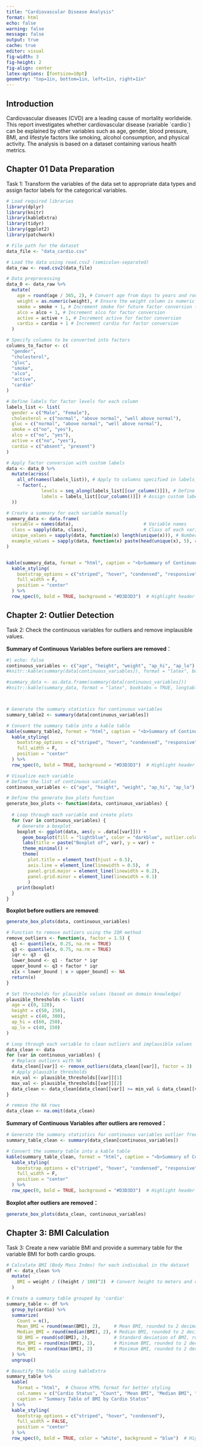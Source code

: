 ```yaml
---
title: "Cardiovascular Disease Analysis"
format: html
echo: false
warning: false   
message: false   
output: true
cache: true
editor: visual
fig-width: 3
fig-height: 2
fig-align: center
latex-options: [fontsize=10pt]
geometry: "top=1in, bottom=1in, left=1in, right=1in"
---
```


## Introduction

Cardiovascular diseases (CVD) are a leading cause of mortality worldwide. This report investigates whether cardiovascular disease (variable \`cardio\`) can be explained by other variables such as age, gender, blood pressure, BMI, and lifestyle factors like smoking, alcohol consumption, and physical activity. The analysis is based on a dataset containing various health metrics.

\newpage

## Chapter 01 Data Preparation

Task 1: Transform the variables of the data set to appropriate data types and assign factor labels for the categorical variables.

```r
# Load required libraries
library(dplyr)
library(knitr)
library(kableExtra)
library(tidyr) 
library(ggplot2)
library(patchwork)

# File path for the dataset
data_file <- "data_cardio.csv"

# Load the data using read.csv2 (semicolon-separated)
data_raw <- read.csv2(data_file)

# Data preprocessing
data_0 <- data_raw %>%
  mutate(
    age = round(age / 365, 2), # Convert age from days to years and round to 2 decimal places
    weight = as.numeric(weight), # Ensure the weight column is numeric
    smoke = smoke + 1, # Increment smoke for future factor conversion (to align with factor levels)
    alco = alco + 1, # Increment alco for factor conversion
    active = active + 1, # Increment active for factor conversion
    cardio = cardio + 1 # Increment cardio for factor conversion
  )

# Specify columns to be converted into factors
columns_to_factor <- c(
  "gender",
  "cholesterol",
  "gluc",
  "smoke",
  "alco",
  "active",
  "cardio"
)

# Define labels for factor levels for each column
labels_list <- list(
  gender = c("Male", "Female"),
  cholesterol = c("normal", "above normal", "well above normal"),
  gluc = c("normal", "above normal", "well above normal"),
  smoke = c("no", "yes"),
  alco = c("no", "yes"),
  active = c("no", "yes"),
  cardio = c("absent", "present")
)

# Apply factor conversion with custom labels
data <- data_0 %>%
  mutate(across(
    all_of(names(labels_list)), # Apply to columns specified in labels_list
    ~ factor(., 
             levels = seq_along(labels_list[[cur_column()]]), # Define levels as sequential indices
             labels = labels_list[[cur_column()]]) # Assign custom labels
  ))

# Create a summary for each variable manually
summary_data <- data.frame(
  variable = names(data),                          # Variable names
  class = sapply(data, class),                     # Class of each variable
  unique_values = sapply(data, function(x) length(unique(x))), # Number of unique values
  example_values = sapply(data, function(x) paste(head(unique(x), 5), collapse = ", ")) # First few unique values
)


kable(summary_data, format = "html", caption = "<b>Summary of Continuous Variables </b>") %>%
  kable_styling(
    bootstrap_options = c("striped", "hover", "condensed", "responsive"), 
    full_width = F,
    position = "center"
  ) %>%
  row_spec(0, bold = TRUE, background = "#D3D3D3")  # Highlight header row

```

\newpage

## Chapter 2: Outlier Detection

Task 2: Check the continuous variables for outliers and remove implausible values.

**Summary of Continuous Variables before ourliers are removed**：

```r
#| echo: false
continuous_variables <- c("age", "height", "weight", "ap_hi", "ap_lo") 
#knitr::kable(summary(data[continuous_variables]), format = "latex", booktabs = TRUE, longtable = FALSE)

#summary_data <- as.data.frame(summary(data[continuous_variables]))
#knitr::kable(summary_data, format = "latex", booktabs = TRUE, longtable = FALSE)



# Generate the summary statistics for continuous variables
summary_table2 <- summary(data[continuous_variables])

# Convert the summary table into a kable table
kable(summary_table2, format = "html", caption = "<b>Summary of Continuous Variables</b>") %>%
  kable_styling(
    bootstrap_options = c("striped", "hover", "condensed", "responsive"), # Add styles
    full_width = F,                                                       # Make it content-width
    position = "center"                                                   # Center the table
  ) %>%
  row_spec(0, bold = TRUE, background = "#D3D3D3")  # Highlight header row

# Visualize each variable
# Define the list of continuous variables
continuous_variables <- c("age", "height", "weight", "ap_hi", "ap_lo")

# Define the generate_box_plots function
generate_box_plots <- function(data, continuous_variables) {
 
  # Loop through each variable and create plots
  for (var in continuous_variables) {
    # Generate a boxplot
    boxplot <- ggplot(data, aes(y = .data[[var]])) +
      geom_boxplot(fill = "lightblue", color = "darkblue", outlier.color = "red", outlier.shape = 16) +
      labs(title = paste("Boxplot of", var), y = var) +
      theme_minimal() +
      theme(
        plot.title = element_text(hjust = 0.5),
        axis.line = element_line(linewidth = 0.5),  # 
        panel.grid.major = element_line(linewidth = 0.2),
        panel.grid.minor = element_line(linewidth = 0.1)
        )
    print(boxplot)
  }
}
```

**Boxplot before outliers are removed**:

```r
generate_box_plots(data, continuous_variables)
```

```r

# Function to remove outliers using the IQR method
remove_outliers <- function(x, factor = 1.5) {
  q1 <- quantile(x, 0.25, na.rm = TRUE)
  q3 <- quantile(x, 0.75, na.rm = TRUE)
  iqr <- q3 - q1
  lower_bound <- q1 - factor * iqr
  upper_bound <- q3 + factor * iqr
  x[x < lower_bound | x > upper_bound] <- NA
  return(x)
}

# Set thresholds for plausible values (based on domain knowledge)
plausible_thresholds <- list(
  age = c(0, 120),
  height = c(50, 250),
  weight = c(40, 300),
  ap_hi = c(60, 250),
  ap_lo = c(40, 150)
)

# Loop through each variable to clean outliers and implausible values
data_clean <- data
for (var in continuous_variables) {
  # Replace outliers with NA
  data_clean[[var]] <- remove_outliers(data_clean[[var]], factor = 3)
  # Apply plausible thresholds
  min_val <- plausible_thresholds[[var]][1]
  max_val <- plausible_thresholds[[var]][2]
  data_clean <- data_clean[data_clean[[var]] >= min_val & data_clean[[var]] <= max_val, ]
}

# remove the NA rows
data_clean <- na.omit(data_clean)
```

**Summary of Continuous Variables after outliers are removed：**

```r
# Generate the summary statistics for continuous variables outlier free
summary_table_clean <- summary(data_clean[continuous_variables])

# Convert the summary table into a kable table
kable(summary_table_clean, format = "html", caption = "<b>Summary of Continuous Variables (outliers are removed)</b>") %>%
  kable_styling(
    bootstrap_options = c("striped", "hover", "condensed", "responsive"), # Add styles
    full_width = F,                                                       # Make it content-width
    position = "center"                                                   # Center the table
  ) %>%
  row_spec(0, bold = TRUE, background = "#D3D3D3")  # Highlight header row

```

**Boxplot after outliers are removed：**

```r
generate_box_plots(data_clean, continuous_variables)
```

\newpage

## Chapter 3: BMI Calculation

Task 3: Create a new variable BMI and provide a summary table for the variable BMI for both cardio groups.

```r
# Calculate BMI (Body Mass Index) for each individual in the dataset
df <- data_clean %>% 
  mutate(
    BMI = weight / ((height / 100)^2)  # Convert height to meters and compute BMI using the formula: weight(kg) / height(m)^2
  )

# Create a summary table grouped by 'cardio'
summary_table <- df %>%
  group_by(cardio) %>%
  summarize(
    Count = n(),
    Mean_BMI = round(mean(BMI), 2),     # Mean BMI, rounded to 2 decimal places
    Median_BMI = round(median(BMI), 2), # Median BMI, rounded to 2 decimal places
    SD_BMI = round(sd(BMI), 2),         # Standard deviation of BMI, rounded to 2 decimal places
    Min_BMI = round(min(BMI), 2),       # Minimum BMI, rounded to 2 decimal places
    Max_BMI = round(max(BMI), 2)        # Maximum BMI, rounded to 2 decimal places
  ) %>%
  ungroup()

# Beautify the table using kableExtra
summary_table %>%
  kable(
    format = "html",  # Choose HTML format for better styling
    col.names = c("Cardio Status", "Count", "Mean BMI", "Median BMI", "SD BMI", "Min BMI", "Max BMI"),
    caption = "Summary Table of BMI by Cardio Status"
  ) %>%
  kable_styling(
    bootstrap_options = c("striped", "hover", "condensed"),
    full_width = FALSE,
    position = "center"
  ) %>%
  row_spec(0, bold = TRUE, color = "white", background = "blue")  # Highlight header row
```

\newpage
